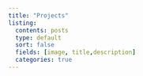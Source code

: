 ```yaml
---
title: "Projects"
listing:
  contents: posts
  type: default
  sort: false
  fields: [image, title,description]
  categories: true
---
```

